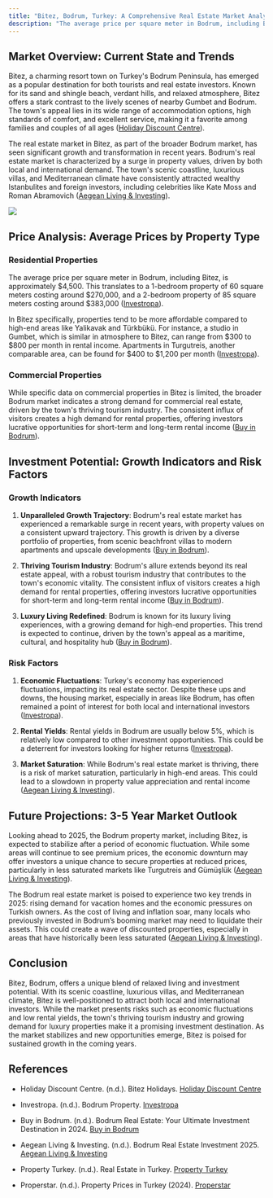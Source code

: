 ```yaml
---
title: "Bitez, Bodrum, Turkey: A Comprehensive Real Estate Market Analysis for 2024"
description: "The average price per square meter in Bodrum, including Bitez, is approximately $4,500. This translates to a 1-bedroom property of 60 square meters costing around $270,000, and a 2-bedroom property of 85 square meters costing around $383,000"
---
```


## Market Overview: Current State and Trends

Bitez, a charming resort town on Turkey's Bodrum Peninsula, has emerged as a popular destination for both tourists and real estate investors. Known for its sand and shingle beach, verdant hills, and relaxed atmosphere, Bitez offers a stark contrast to the lively scenes of nearby Gumbet and Bodrum. The town's appeal lies in its wide range of accommodation options, high standards of comfort, and excellent service, making it a favorite among families and couples of all ages ([Holiday Discount Centre](https://www.holidaydiscountcentre.co.uk/bitez-holidays)).



The real estate market in Bitez, as part of the broader Bodrum market, has seen significant growth and transformation in recent years. Bodrum's real estate market is characterized by a surge in property values, driven by both local and international demand. The town's scenic coastline, luxurious villas, and Mediterranean climate have consistently attracted wealthy Istanbulites and foreign investors, including celebrities like Kate Moss and Roman Abramovich ([Aegean Living & Investing](https://aegeanlivinginvesting.com/bodrum-real-estate-investment-2025/)).

![](/cfd722f9-5fe1-4659-b2e0-5bdcd48d0e3f.png)

## Price Analysis: Average Prices by Property Type

### Residential Properties

The average price per square meter in Bodrum, including Bitez, is approximately $4,500. This translates to a 1-bedroom property of 60 square meters costing around $270,000, and a 2-bedroom property of 85 square meters costing around $383,000 ([Investropa](https://investropa.com/blogs/news/bodrum-property)).

In Bitez specifically, properties tend to be more affordable compared to high-end areas like Yalikavak and Türkbükü. For instance, a studio in Gumbet, which is similar in atmosphere to Bitez, can range from $300 to $800 per month in rental income. Apartments in Turgutreis, another comparable area, can be found for $400 to $1,200 per month ([Investropa](https://investropa.com/blogs/news/bodrum-property)).

### Commercial Properties

While specific data on commercial properties in Bitez is limited, the broader Bodrum market indicates a strong demand for commercial real estate, driven by the town's thriving tourism industry. The consistent influx of visitors creates a high demand for rental properties, offering investors lucrative opportunities for short-term and long-term rental income ([Buy in Bodrum](https://www.buyinbodrum.com/post/bodrum-real-estate-your-ultimate-investment-destination-in-2024)).

## Investment Potential: Growth Indicators and Risk Factors

### Growth Indicators

1. **Unparalleled Growth Trajectory**: Bodrum's real estate market has experienced a remarkable surge in recent years, with property values on a consistent upward trajectory. This growth is driven by a diverse portfolio of properties, from scenic beachfront villas to modern apartments and upscale developments ([Buy in Bodrum](https://www.buyinbodrum.com/post/bodrum-real-estate-your-ultimate-investment-destination-in-2024)).

2. **Thriving Tourism Industry**: Bodrum's allure extends beyond its real estate appeal, with a robust tourism industry that contributes to the town's economic vitality. The consistent influx of visitors creates a high demand for rental properties, offering investors lucrative opportunities for short-term and long-term rental income ([Buy in Bodrum](https://www.buyinbodrum.com/post/bodrum-real-estate-your-ultimate-investment-destination-in-2024)).

3. **Luxury Living Redefined**: Bodrum is known for its luxury living experiences, with a growing demand for high-end properties. This trend is expected to continue, driven by the town's appeal as a maritime, cultural, and hospitality hub ([Buy in Bodrum](https://www.buyinbodrum.com/post/bodrum-real-estate-your-ultimate-investment-destination-in-2024)).

### Risk Factors

1. **Economic Fluctuations**: Turkey's economy has experienced fluctuations, impacting its real estate sector. Despite these ups and downs, the housing market, especially in areas like Bodrum, has often remained a point of interest for both local and international investors ([Investropa](https://investropa.com/blogs/news/bodrum-real-estate-market)).

2. **Rental Yields**: Rental yields in Bodrum are usually below 5%, which is relatively low compared to other investment opportunities. This could be a deterrent for investors looking for higher returns ([Investropa](https://investropa.com/blogs/news/bodrum-property)).

3. **Market Saturation**: While Bodrum's real estate market is thriving, there is a risk of market saturation, particularly in high-end areas. This could lead to a slowdown in property value appreciation and rental income ([Aegean Living & Investing](https://aegeanlivinginvesting.com/bodrum-real-estate-investment-2025/)).

## Future Projections: 3-5 Year Market Outlook

Looking ahead to 2025, the Bodrum property market, including Bitez, is expected to stabilize after a period of economic fluctuation. While some areas will continue to see premium prices, the economic downturn may offer investors a unique chance to secure properties at reduced prices, particularly in less saturated markets like Turgutreis and Gümüşlük ([Aegean Living & Investing](https://aegeanlivinginvesting.com/bodrum-real-estate-investment-2025/)).

The Bodrum real estate market is poised to experience two key trends in 2025: rising demand for vacation homes and the economic pressures on Turkish owners. As the cost of living and inflation soar, many locals who previously invested in Bodrum’s booming market may need to liquidate their assets. This could create a wave of discounted properties, especially in areas that have historically been less saturated ([Aegean Living & Investing](https://aegeanlivinginvesting.com/bodrum-real-estate-investment-2025/)).

## Conclusion

Bitez, Bodrum, offers a unique blend of relaxed living and investment potential. With its scenic coastline, luxurious villas, and Mediterranean climate, Bitez is well-positioned to attract both local and international investors. While the market presents risks such as economic fluctuations and low rental yields, the town's thriving tourism industry and growing demand for luxury properties make it a promising investment destination. As the market stabilizes and new opportunities emerge, Bitez is poised for sustained growth in the coming years.

## References

* Holiday Discount Centre. (n.d.). Bitez Holidays. [Holiday Discount Centre](https://www.holidaydiscountcentre.co.uk/bitez-holidays)

* Investropa. (n.d.). Bodrum Property. [Investropa](https://investropa.com/blogs/news/bodrum-property)

* Buy in Bodrum. (n.d.). Bodrum Real Estate: Your Ultimate Investment Destination in 2024. [Buy in Bodrum](https://www.buyinbodrum.com/post/bodrum-real-estate-your-ultimate-investment-destination-in-2024)

* Aegean Living & Investing. (n.d.). Bodrum Real Estate Investment 2025. [Aegean Living & Investing](https://aegeanlivinginvesting.com/bodrum-real-estate-investment-2025/)

* Property Turkey. (n.d.). Real Estate in Turkey. [Property Turkey](https://www.propertyturkey.com/real_estate/turkey/bodrum)

* Properstar. (n.d.). Property Prices in Turkey (2024). [Properstar](https://www.properstar.co.uk/buying-property/turkey/house-prices)